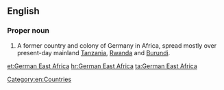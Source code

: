==English==
{{wikipedia}}
===Proper noun===
{{en-proper noun|sg=[[German]] [[East]] [[Africa]]}}

# A former country and colony of Germany in Africa, spread mostly over present-day mainland [[Tanzania]], [[Rwanda]] and [[Burundi]].

[[Category:en:Countries]]

[[et:German East Africa]]
[[hr:German East Africa]]
[[ta:German East Africa]]